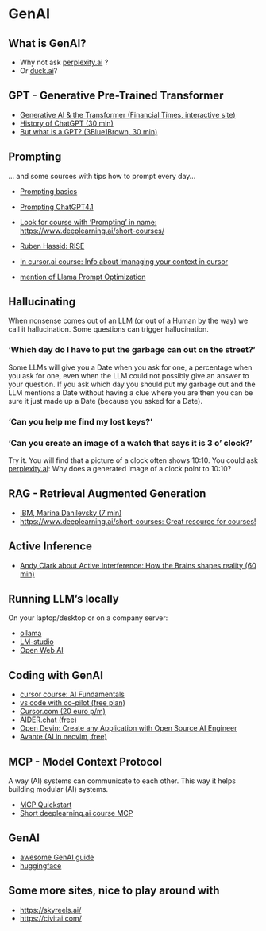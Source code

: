 # GenAI

## What is GenAI?

- Why not ask [perplexity.ai](https://www.perplexity.ai/) ?
- Or [duck.ai](https://duckduckgo.com/?q=DuckDuckGo+AI+Chat&ia=chat&duckai=1)?

## GPT - Generative Pre-Trained Transformer

- [Generative AI & the Transformer (Financial Times, interactive site)](https://ig.ft.com/generative-ai/)
- [History of ChatGPT (30 min)](https://www.youtube.com/watch?v=OFS90-FX6pg)
- [But what is a GPT? (3Blue1Brown, 30 min)](https://www.youtube.com/watch?v=wjZofJX0v4M)

## Prompting

... and some sources with tips how to prompt every day... 

- [Prompting basics](https://www.promptingguide.ai/introduction/basics)
- [Prompting ChatGPT4.1](https://x.com/gregisenberg/status/1912298263987757296?s=48)
- [Look for course with 'Prompting' in name: https://www.deeplearning.ai/short-courses/](https://www.deeplearning.ai/short-courses/)
- [Ruben Hassid: RISE](https://www.linkedin.com/posts/ruben-hassid_your-prompts-are-too-vague-heres-a-simple-activity-7336980233977286657-4RBY)

- [In cursor.ai course: Info about 'managing your context in cursor](https://cursor.com/learn/context)

- [mention of Llama Prompt Optimization](https://learn.deeplearning.ai/courses/building-with-llama-4)



## Hallucinating 

When nonsense comes out of an LLM (or out of a Human by the way)
we call it hallucination. Some questions can trigger hallucination. 

###

### 'Which day do I have to put the garbage can out on the street?' 

Some LLMs will give you a Date when you ask for one, a percentage when
you ask for one, even when the LLM could not possibly give an answer
to your question. If you ask which day you should put my garbage out and 
the LLM mentions a Date without having a clue where you are then you can be 
sure it just made up a Date (because you asked for a Date). 

### 'Can you help me find my lost keys?'


### 'Can you create an image of a watch that says it is 3 o' clock?'

Try it. You will find that a picture of a clock often shows 10:10. 
You could ask [perplexity.ai](https://perplexity.ai): 
Why does a generated image of a clock point to 10:10?


## RAG - Retrieval Augmented Generation

- [IBM, Marina Danilevsky (7 min)](https://www.youtube.com/watch?v=T-D1OfcDW1M)
- [https://www.deeplearning.ai/short-courses: Great resource for courses!](https://www.deeplearning.ai/short-courses/)

## Active Inference

- [Andy Clark about Active Interference: How the Brains shapes reality (60 min)](https://www.youtube.com/watch?v=A1Ghrd7NBtk)

## Running LLM's locally

On your laptop/desktop or on a company server: 

- [ollama](https://ollama.com/)
- [LM-studio](https://lmstudio.ai/)
- [Open Web AI](https://docs.openwebui.com/)

## Coding with GenAI

- [cursor course: AI Fundamentals](https://cursor.com/learn)
- [vs code with co-pilot (free plan)](https://code.visualstudio.com/docs/copilot/overview)
- [Cursor.com (20 euro p/m)](https://cursor.com)
- [AIDER.chat (free)](https://aider.chat/)
- [Open Devin: Create any Application with Open Source AI Engineer](https://www.youtube.com/watch?v=3-q5GzRNEe0)
- [Avante (AI in neovim, free)](https://nithinbekal.com/posts/avante-nvim/)

## MCP - Model Context Protocol

A way (AI) systems can communicate to each other. 
This way it helps building modular (AI) systems.  

- [MCP Quickstart](https://modelcontextprotocol.info/docs/quickstart/quickstart/)
- [Short deeplearning.ai course MCP](https://learn.deeplearning.ai/courses/mcp-build-rich-context-ai-apps-with-anthropic/lesson/fkbhh/introduction)

## GenAI

- [awesome GenAI guide](https://github.com/aishwaryanr/awesome-generative-ai-guide)
- [huggingface](https://huggingface.co/)

## Some more sites, nice to play around with

- [https://skyreels.ai/](https://skyreels.ai/)
- [https://civitai.com/](https://civitai.com/)
